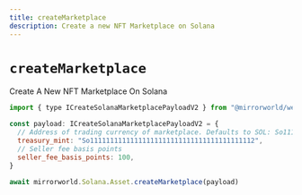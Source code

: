 ```yaml
---
title: createMarketplace
description: Create a new NFT Marketplace on Solana
---
```


# `createMarketplace`

Create A New NFT Marketplace On Solana

```js
import { type ICreateSolanaMarketplacePayloadV2 } from "@mirrorworld/web3.js"

const payload: ICreateSolanaMarketplacePayloadV2 = {
  // Address of trading currency of marketplace. Defaults to SOL: So11111111111111111111111111111111111111112
  treasury_mint: "So11111111111111111111111111111111111111112",
  // Seller fee basis points
  seller_fee_basis_points: 100,
}

await mirrorworld.Solana.Asset.createMarketplace(payload)
```
